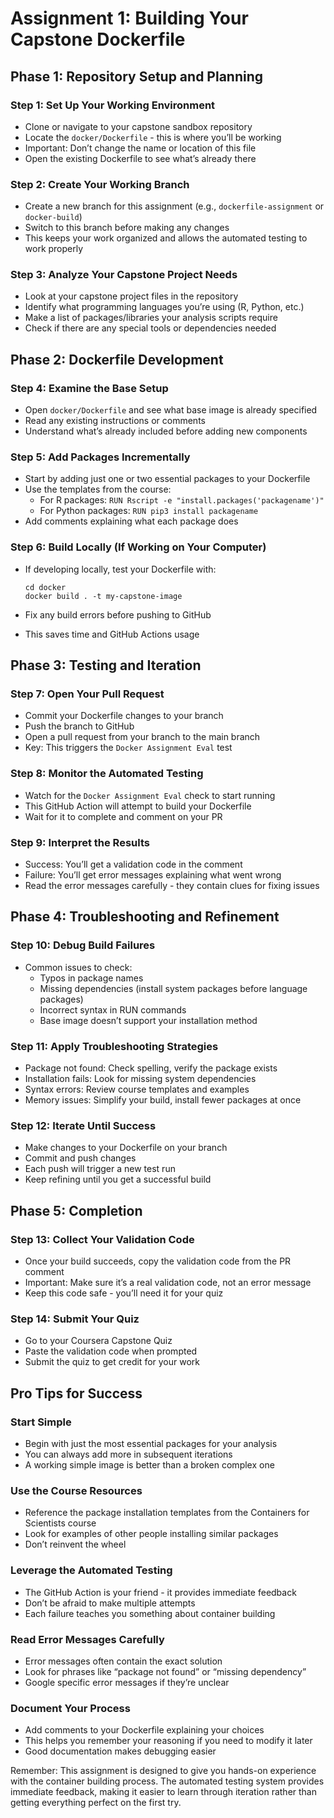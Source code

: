 # Assignment 1: Building Your Capstone Dockerfile

## Phase 1: Repository Setup and Planning

### Step 1: Set Up Your Working Environment
- Clone or navigate to your capstone sandbox repository
- Locate the `docker/Dockerfile` - this is where you'll be working
- Important: Don't change the name or location of this file
- Open the existing Dockerfile to see what's already there

### Step 2: Create Your Working Branch
- Create a new branch for this assignment (e.g., `dockerfile-assignment` or `docker-build`)
- Switch to this branch before making any changes
- This keeps your work organized and allows the automated testing to work properly

### Step 3: Analyze Your Capstone Project Needs
- Look at your capstone project files in the repository
- Identify what programming languages you're using (R, Python, etc.)
- Make a list of packages/libraries your analysis scripts require
- Check if there are any special tools or dependencies needed

## Phase 2: Dockerfile Development

### Step 4: Examine the Base Setup
- Open `docker/Dockerfile` and see what base image is already specified
- Read any existing instructions or comments
- Understand what's already included before adding new components

### Step 5: Add Packages Incrementally
- Start by adding just one or two essential packages to your Dockerfile
- Use the templates from the course:
  - For R packages: `RUN Rscript -e "install.packages('packagename')"`
  - For Python packages: `RUN pip3 install packagename`
- Add comments explaining what each package does

### Step 6: Build Locally (If Working on Your Computer)
- If developing locally, test your Dockerfile with:
  ```
  cd docker
  docker build . -t my-capstone-image
  ```
- Fix any build errors before pushing to GitHub
- This saves time and GitHub Actions usage

## Phase 3: Testing and Iteration

### Step 7: Open Your Pull Request
- Commit your Dockerfile changes to your branch
- Push the branch to GitHub
- Open a pull request from your branch to the main branch
- Key: This triggers the `Docker Assignment Eval` test

### Step 8: Monitor the Automated Testing
- Watch for the `Docker Assignment Eval` check to start running
- This GitHub Action will attempt to build your Dockerfile
- Wait for it to complete and comment on your PR

### Step 9: Interpret the Results
- Success: You'll get a validation code in the comment
- Failure: You'll get error messages explaining what went wrong
- Read the error messages carefully - they contain clues for fixing issues

## Phase 4: Troubleshooting and Refinement

### Step 10: Debug Build Failures
- Common issues to check:
  - Typos in package names
  - Missing dependencies (install system packages before language packages)
  - Incorrect syntax in RUN commands
  - Base image doesn't support your installation method

### Step 11: Apply Troubleshooting Strategies
- Package not found: Check spelling, verify the package exists
- Installation fails: Look for missing system dependencies
- Syntax errors: Review course templates and examples
- Memory issues: Simplify your build, install fewer packages at once

### Step 12: Iterate Until Success
- Make changes to your Dockerfile on your branch
- Commit and push changes
- Each push will trigger a new test run
- Keep refining until you get a successful build

## Phase 5: Completion

### Step 13: Collect Your Validation Code
- Once your build succeeds, copy the validation code from the PR comment
- Important: Make sure it's a real validation code, not an error message
- Keep this code safe - you'll need it for your quiz

### Step 14: Submit Your Quiz
- Go to your Coursera Capstone Quiz
- Paste the validation code when prompted
- Submit the quiz to get credit for your work

## Pro Tips for Success

### Start Simple
- Begin with just the most essential packages for your analysis
- You can always add more in subsequent iterations
- A working simple image is better than a broken complex one

### Use the Course Resources
- Reference the package installation templates from the Containers for Scientists course
- Look for examples of other people installing similar packages
- Don't reinvent the wheel

### Leverage the Automated Testing
- The GitHub Action is your friend - it provides immediate feedback
- Don't be afraid to make multiple attempts
- Each failure teaches you something about container building

### Read Error Messages Carefully
- Error messages often contain the exact solution
- Look for phrases like "package not found" or "missing dependency"
- Google specific error messages if they're unclear

### Document Your Process
- Add comments to your Dockerfile explaining your choices
- This helps you remember your reasoning if you need to modify it later
- Good documentation makes debugging easier

Remember: This assignment is designed to give you hands-on experience with the container building process. The automated testing system provides immediate feedback, making it easier to learn through iteration rather than getting everything perfect on the first try.
